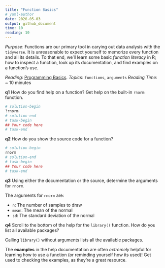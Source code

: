 ```yaml
---
title: "Function Basics"
# yaml-author
date: 2020-05-03
output: github_document
time: 10
reading: 10
---
```


*Purpose*: Functions are our primary tool in carying out data analysis with the
`tidyverse`. It is unreasonable to expect yourself to memorize every function
and all its details. To that end, we'll learn some basic _function literacy_ in
R; how to inspect a function, look up its documentation, and find examples on a
function's use.

*Reading*: [Programming Basics](https://rstudio.cloud/learn/primers/1.2).
*Topics*: `functions`, `arguments`
*Reading Time*: ~ 10 minutes

__q1__ How do you find help on a function? Get help on the built-in `rnorm` function.

```r
# solution-begin
?rnorm
# solution-end
# task-begin
## Your code here
# task-end
```

__q2__ How do you show the source code for a function?

```r
# solution-begin
rnorm
# solution-end
# task-begin
## Your code here
# task-end
```

__q3__ Using either the documentation or the source, determine the arguments for `rnorm`.

<!-- solution-begin -->
The arguments for `rnorm` are:

- `n`: The number of samples to draw
- `mean`: The mean of the normal
- `sd`: The standard deviation of the normal
<!-- solution-end -->

__q4__ Scroll to the bottom of the help for the `library()` function. How do you
list all available packages?

<!-- solution-begin -->
Calling `library()` without arguments lists all the available packages.
<!-- solution-end -->

The __examples__ in the help documentation are often *extremely* helpful for
learning how to use a function (or reminding yourself how its used)! Get used to
checking the examples, as they're a great resource.
